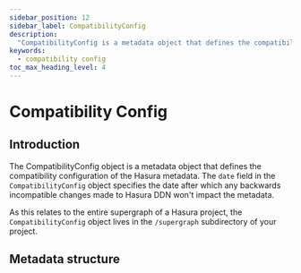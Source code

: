 ```yaml
---
sidebar_position: 12
sidebar_label: CompatibilityConfig
description:
  "CompatibilityConfig is a metadata object that defines the compatibility configuration of the Hasura metadata."
keywords:
  - compatibility config
toc_max_heading_level: 4
---
```


# Compatibility Config

## Introduction

The CompatibilityConfig object is a metadata object that defines the compatibility configuration of the Hasura metadata.
The `date` field in the `CompatibilityConfig` object specifies the date after which any backwards incompatible changes
made to Hasura DDN won't impact the metadata.

As this relates to the entire supergraph of a Hasura project, the `CompatibilityConfig` object lives in the
`/supergraph` subdirectory of your project.

## Metadata structure
